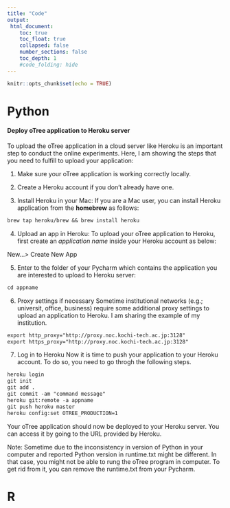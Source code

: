 ```yaml
---
title: "Code"
output: 
 html_document:
    toc: true
    toc_float: true
    collapsed: false
    number_sections: false
    toc_depth: 1
    #code_folding: hide
---
```


```r
knitr::opts_chunk$set(echo = TRUE)
```

# Python

#### Deploy oTree application to Heroku server

To upload the oTree application in a cloud server like Heroku is an important step to conduct the online experiments. Here, I am showing the steps that you need to fulfill to upload your application:

1. Make sure your oTree application is working correctly locally.

2. Create a Heroku account if you don't already have one.

3.  Install Heroku in your Mac:
If you are a Mac user, you can install Heroku application from the **homebrew** as follows:

```txt
brew tap heroku/brew && brew install heroku
```

4. Upload an app in Heroku:
To upload your oTree application to Heroku, first create an *application name* inside your Heroku account as below:

New...> Create New App

5. Enter to the folder of your Pycharm which contains the application you are interested to upload to Heroku server:

```txt
cd appname
```

6. Proxy settings if necessary
Sometime institutional networks (e.g.; universit, office, business) require some additional proxy settings to upload an application to Heroku. I am sharing the example of my institution.

```txt
export http_proxy="http://proxy.noc.kochi-tech.ac.jp:3128"
export https_proxy="http://proxy.noc.kochi-tech.ac.jp:3128"
```


7. Log in to Heroku
Now it is time to push your application to your Heroku account. To do so, you need to go throgh the following steps.

```txt
heroku login
git init
git add .
git commit -am "command message"
heroku git:remote -a appname
git push heroku master
heroku config:set OTREE_PRODUCTION=1
```

Your oTree application should now be deployed to your Heroku server. You can access it by going to the URL provided by Heroku.

Note: Sometime due to the inconsistency in version of Python in your computer and reported Python version in runtime.txt might be different. In that case, you might not be able to rung the oTree program in computer. To get rid from it, you can remove the runtime.txt from your Pycharm.


# R